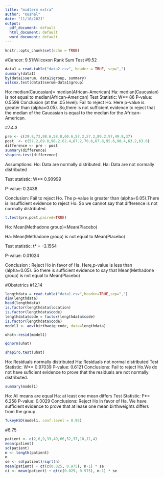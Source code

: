 ```yaml
---
title: "midterm extra"
author: "Kushal"
date: "11/10/2021"
output:
  pdf_document: default
  html_document: default
  word_document: default
---
```


```r
knitr::opts_chunk$set(echo = TRUE)
```

#Cancer: 9.51:Wilcoxon Rank Sum Test
#9.52
```r
data1 = read.table("data2.csv", header = TRUE, sep=",")
summary(data1)
by(data1$serum, data1$group, summary)
wilcox.test(data1$serum~data1$group)
```
Ho: median(Caucasian)= median(African-American)
Ha: median(Caucasian) is not equal to median(African-American)
Test Statistic: W*= 86
P-value: 0.5599
Conclusion (at the .05 level): Fail to reject Ho. Here p-value is greater than (alpha=0.05). So,there is not sufficient evidence to reject that the median of the Caucasian is equal to the median for the African-American.


#7.4.3
```r
pre <- c(29.8,73,98.6,58.8,60.6,57.2,57.2,89.2,97,49.8,37)
post  <- c(57.2,69.8,98.2,62.4,67.2,70.6,67.8,95.6,98.4,63.2,63.6)
difference <- pre - post
summary(difference)
shapiro.test(difference)
```
Assumptions:
Ho: Data are normally distributed.
Ha: Data are not normally distributed
 
Test statistic: W*= 0.90999

P-value: 0.2438

Conclusion: Fail to reject Ho. The p-value is greater than (alpha=0.05).There is insufficient evidence to reject Ho. So we cannot say that difference is not normally distributed.
```r
t.test(pre,post,paired=TRUE)
```
Ho: Mean(Methadone group)=Mean(Placebo)

Ha: Mean(Methadone group) is not equal to Mean(Placebo)
 
Test statistic: t* = -3.1554

P-value: 0.01024

Conclusion : Reject Ho in favor of Ha. Here,p-value is less than (alpha=0.05). So there is sufficient evidence to say that Mean(Methadone group) is not equal to Mean(Placebo)


#Obstetrics
#12.14
```r
lengthdata = read.table("data1.csv",header=TRUE,sep=",")
dim(lengthdata)
head(lengthdata)
is.factor(lengthdata$location)
is.factor(lengthdata$code)
lengthdata$code = factor(lengthdata$code)
is.factor(lengthdata$code)
model1 <- aov(birthweig~code, data=lengthdata)

uhat<-resid(model1)

qqnorm(uhat)

shapiro.test(uhat)
```


Ho: Residuals normally distributed
Ha: Residuals not normal distributed
Test Statistic: W*= 0.97039
P-value: 0.6121
Conclusions: Fail to reject Ho.We do not have suficient evidence to prove that the residuals are not normally distributed.

```r
summary(model1)
```
Ho: All means are equal
Ha: at least one mean differs
Test Statistic: F*= 6.258
P-value: 0.0029
Conclusions: Reject Ho in favor of Ha. We have sufficient evidence to prove that at lease one mean birthweights differs from the group.

```r
TukeyHSD(model1, conf.level = 0.95)

```


#6.75
```r
patient <- c(2,6,9,33,49,66,52,37,18,11,4)
mean(patient)
sd(patient)
n <- length(patient)
n
se <- sd(patient)/sqrt(n)
mean(patient) + qt(c(0.025, 0.975), n-1) * se
ci <- mean(patient) + qt(c(0.025, 0.975), n-1) * se
```
